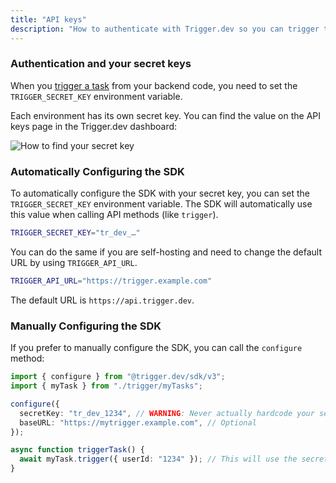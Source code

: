 ```yaml
---
title: "API keys"
description: "How to authenticate with Trigger.dev so you can trigger tasks."
---
```


### Authentication and your secret keys

When you [trigger a task](/triggering) from your backend code, you need to set the `TRIGGER_SECRET_KEY` environment variable.

Each environment has its own secret key. You can find the value on the API keys page in the Trigger.dev dashboard:

![How to find your secret key](/images/api-keys.png)

### Automatically Configuring the SDK

To automatically configure the SDK with your secret key, you can set the `TRIGGER_SECRET_KEY` environment variable. The SDK will automatically use this value when calling API methods (like `trigger`).

```bash .env
TRIGGER_SECRET_KEY="tr_dev_…"
```

You can do the same if you are self-hosting and need to change the default URL by using `TRIGGER_API_URL`.

```bash .env
TRIGGER_API_URL="https://trigger.example.com"
```

The default URL is `https://api.trigger.dev`.

### Manually Configuring the SDK

If you prefer to manually configure the SDK, you can call the `configure` method:

```ts
import { configure } from "@trigger.dev/sdk/v3";
import { myTask } from "./trigger/myTasks";

configure({
  secretKey: "tr_dev_1234", // WARNING: Never actually hardcode your secret key like this
  baseURL: "https://mytrigger.example.com", // Optional
});

async function triggerTask() {
  await myTask.trigger({ userId: "1234" }); // This will use the secret key and base URL you configured
}
```
